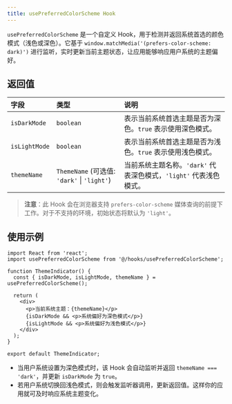 ```yaml
---
title: usePreferredColorScheme Hook
---
```


`usePreferredColorScheme` 是一个自定义 Hook，用于检测并返回系统首选的颜色模式（浅色或深色）。它基于 `window.matchMedia('(prefers-color-scheme: dark)')` 进行监听，实时更新当前主题状态，让应用能够响应用户系统的主题偏好。

## 返回值

| **字段**       | **类型**   | **说明**                                                                           |
| :------------ | :--------- | :--------------------------------------------------------------------------------- |
| `isDarkMode`  | `boolean`  | 表示当前系统首选主题是否为深色。`true` 表示使用深色模式。                          |
| `isLightMode` | `boolean`  | 表示当前系统首选主题是否为浅色。`true` 表示使用浅色模式。                          |
| `themeName`   | `ThemeName` (可选值: `'dark'` \| `'light'`) | 当前系统主题名称。`'dark'` 代表深色模式，`'light'` 代表浅色模式。 |

> **注意**：此 Hook 会在浏览器支持 `prefers-color-scheme` 媒体查询的前提下工作。对于不支持的环境，初始状态将默认为 `'light'`。

## 使用示例

```tsx copy
import React from 'react';
import usePreferredColorScheme from '@/hooks/usePreferredColorScheme';

function ThemeIndicator() {
  const { isDarkMode, isLightMode, themeName } = usePreferredColorScheme();

  return (
    <div>
      <p>当前系统主题：{themeName}</p>
      {isDarkMode && <p>系统偏好为深色模式</p>}
      {isLightMode && <p>系统偏好为浅色模式</p>}
    </div>
  );
}

export default ThemeIndicator;
```

- 当用户系统设置为深色模式时，该 Hook 会自动监听并返回 `themeName === 'dark'`，并更新 `isDarkMode` 为 `true`。
- 若用户系统切换回浅色模式，则会触发监听器调用，更新返回值。这样你的应用就可及时响应系统主题变化。

